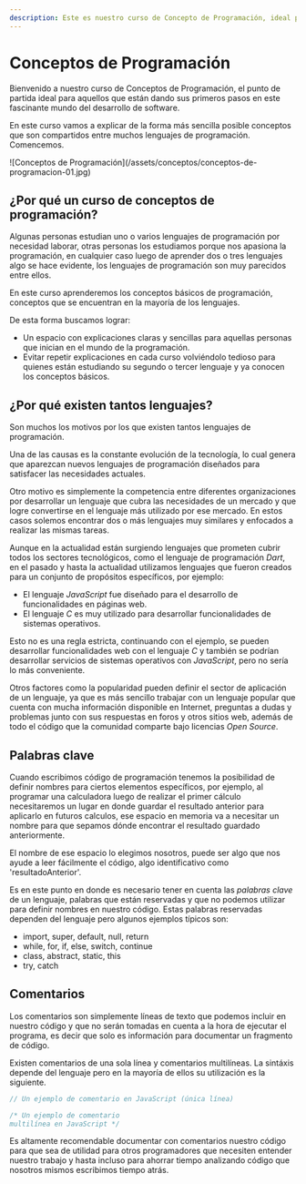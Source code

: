 ```yaml
---
description: Este es nuestro curso de Concepto de Programación, ideal para principiantes y aquellos que necesitan un repaso.
---
```

# Conceptos de Programación

Bienvenido a nuestro curso de Conceptos de Programación, el punto de partida ideal para aquellos que están dando sus primeros pasos en este fascinante mundo del desarrollo de software.

En este curso vamos a explicar de la forma más sencilla posible conceptos que son compartidos entre muchos lenguajes de programación. Comencemos.

<div className="mx-auto mt-5 w-full">
![Conceptos de Programación](/assets/conceptos/conceptos-de-programacion-01.jpg)
</div>

## ¿Por qué un curso de conceptos de programación?

Algunas personas estudian uno o varios lenguajes de programación por necesidad laborar, otras personas los estudiamos porque nos apasiona la programación, en cualquier caso luego de aprender dos o tres lenguajes algo se hace evidente, los lenguajes de programación son muy parecidos entre ellos.

En este curso aprenderemos los conceptos básicos de programación, conceptos que se encuentran en la mayoría de los lenguajes.

De esta forma buscamos lograr:

- Un espacio con explicaciones claras y sencillas para aquellas personas que inician en el mundo de la programación.
- Evitar repetir explicaciones en cada curso volviéndolo tedioso para quienes están estudiando su segundo o tercer lenguaje y ya conocen los conceptos básicos.

## ¿Por qué existen tantos lenguajes?

Son muchos los motivos por los que existen tantos lenguajes de programación. 

Una de las causas es la constante evolución de la tecnología, lo cual genera que aparezcan nuevos lenguajes de programación diseñados para satisfacer las necesidades actuales.

Otro motivo es simplemente la competencia entre diferentes organizaciones por desarrollar un lenguaje que cubra las necesidades de un mercado y que logre convertirse en el lenguaje más utilizado por ese mercado. En estos casos solemos encontrar dos o más lenguajes muy similares y enfocados a realizar las mismas tareas.

Aunque en la actualidad están surgiendo lenguajes que prometen cubrir todos los sectores tecnológicos, como el lenguaje de programación *Dart*, en el pasado y hasta la actualidad utilizamos lenguajes que fueron creados para un conjunto de propósitos específicos, por ejemplo:

- El lenguaje *JavaScript* fue diseñado para el desarrollo de funcionalidades en páginas web.
- El lenguaje *C* es muy utilizado para desarrollar funcionalidades de sistemas operativos.

Esto no es una regla estricta, continuando con el ejemplo, se pueden desarrollar funcionalidades web con el lenguaje *C* y también se podrían desarrollar servicios de sistemas operativos con *JavaScript*, pero no sería lo más conveniente.

Otros factores como la popularidad pueden definir el sector de aplicación de un lenguaje, ya que es más sencillo trabajar con un lenguaje popular que cuenta con mucha información disponible en Internet, preguntas a dudas y problemas junto con sus respuestas en foros y otros sitios web, además de todo el código que la comunidad comparte bajo licencias *Open Source*.

## Palabras clave

Cuando escribimos código de programación tenemos la posibilidad de definir nombres para ciertos elementos específicos, por ejemplo, al programar una calculadora luego de realizar el primer cálculo necesitaremos un lugar en donde guardar el resultado anterior para aplicarlo en futuros calculos, ese espacio en memoria va a necesitar un nombre para que sepamos dónde encontrar el resultado guardado anteriormente.

El nombre de ese espacio lo elegimos nosotros, puede ser algo que nos ayude a leer fácilmente el código, algo identificativo como 'resultadoAnterior'.

Es en este punto en donde es necesario tener en cuenta las *palabras clave* de un lenguaje, palabras que están reservadas y que no podemos utilizar para definir nombres en nuestro código. Estas palabras reservadas dependen del lenguaje pero algunos ejemplos típicos son:

- import, super, default, null, return
- while, for, if, else, switch, continue
- class, abstract, static, this
- try, catch

## Comentarios

Los comentarios son simplemente líneas de texto que podemos incluir en nuestro código y que no serán tomadas en cuenta a la hora de ejecutar el programa, es decir que solo es información para documentar un fragmento de código.

Existen comentarios de una sola línea y comentarios multilíneas. La sintáxis depende del lenguaje pero en la mayoría de ellos su utilización es la siguiente.

```javascript filename="JavaScript"
// Un ejemplo de comentario en JavaScript (única línea)

/* Un ejemplo de comentario
multilínea en JavaScript */
```

Es altamente recomendable documentar con comentarios nuestro código para que sea de utilidad para otros programadores que necesiten entender nuestro trabajo y hasta incluso para ahorrar tiempo analizando código que nosotros mismos escribimos tiempo atrás.
